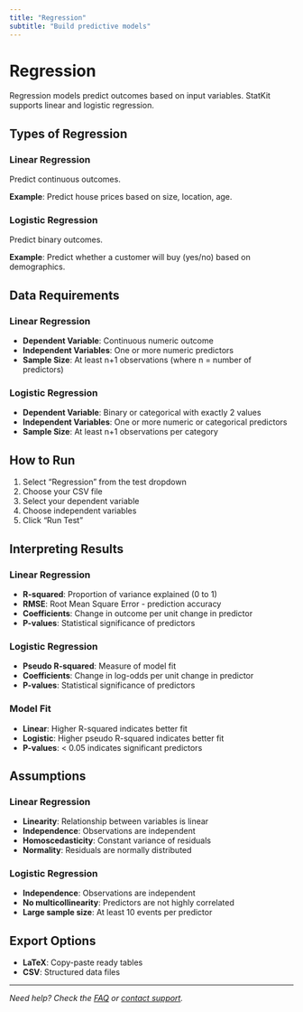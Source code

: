 ```yaml
---
title: "Regression"
subtitle: "Build predictive models"
---
```


# Regression

Regression models predict outcomes based on input variables. StatKit supports linear and logistic regression.

## Types of Regression

### Linear Regression
Predict continuous outcomes.

**Example**: Predict house prices based on size, location, age.

### Logistic Regression
Predict binary outcomes.

**Example**: Predict whether a customer will buy (yes/no) based on demographics.

## Data Requirements

### Linear Regression

- **Dependent Variable**: Continuous numeric outcome
- **Independent Variables**: One or more numeric predictors
- **Sample Size**: At least n+1 observations (where n = number of predictors)

### Logistic Regression

- **Dependent Variable**: Binary or categorical with exactly 2 values
- **Independent Variables**: One or more numeric or categorical predictors
- **Sample Size**: At least n+1 observations per category

## How to Run

1. Select "Regression" from the test dropdown
2. Choose your CSV file
3. Select your dependent variable
4. Choose independent variables
5. Click "Run Test"

## Interpreting Results

### Linear Regression

- **R-squared**: Proportion of variance explained (0 to 1)
- **RMSE**: Root Mean Square Error - prediction accuracy
- **Coefficients**: Change in outcome per unit change in predictor
- **P-values**: Statistical significance of predictors

### Logistic Regression

- **Pseudo R-squared**: Measure of model fit
- **Coefficients**: Change in log-odds per unit change in predictor
- **P-values**: Statistical significance of predictors

### Model Fit

- **Linear**: Higher R-squared indicates better fit
- **Logistic**: Higher pseudo R-squared indicates better fit
- **P-values**: < 0.05 indicates significant predictors

## Assumptions

### Linear Regression

- **Linearity**: Relationship between variables is linear
- **Independence**: Observations are independent
- **Homoscedasticity**: Constant variance of residuals
- **Normality**: Residuals are normally distributed

### Logistic Regression

- **Independence**: Observations are independent
- **No multicollinearity**: Predictors are not highly correlated
- **Large sample size**: At least 10 events per predictor

## Export Options

- **LaTeX**: Copy-paste ready tables
- **CSV**: Structured data files

---

*Need help? Check the [FAQ](../help/faq.qmd) or [contact support](https://statisticskit.com).* 